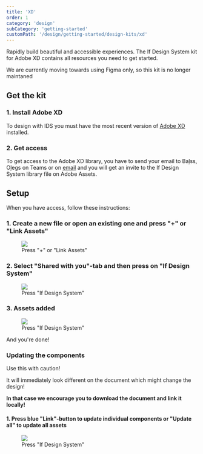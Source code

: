 ```yaml
---
title: 'XD'
order: 1
category: 'design'
subCategory: 'getting-started'
customPath: '/design/getting-started/design-kits/xd'
---
```


<TextLayoutLeft>

Rapidly build beautiful and accessible experiences. The If Design System kit for Adobe XD contains all resources you need to get started.

<div class="if alert-banner warning">

We are currently moving towards using Figma only, so this kit is no longer maintaned

</div>

</TextLayoutLeft>

## Get the kit

### 1. Install Adobe XD

<TextLayoutLeft>

To design with IDS you must have the most recent version of <a class="ids-doc" href="https://www.adobe.com/products/xd.html" target="_blank" rel="noreferrer noopener">Adobe XD</a> installed.

</TextLayoutLeft>

### 2. Get access

<TextLayoutLeft>

To get access to the Adobe XD library, you have to send your email to Baļss, Oļegs on Teams or on [email](mailto:olegs.balss@if.lv) and you will get an invite to the If Design System library file on Adobe Assets.

</TextLayoutLeft>

## Setup

When you have access, follow these instructions:

### 1. Create a new file or open an existing one and press "+" or "Link Assets"

<TextLayoutLeft>
  <figure class="if">
    <img class="" src="/images/XD-1.png" />
    <figcaption class="if text caption">Press "+" or "Link Assets"</figcaption>
  </figure>
</TextLayoutLeft>

### 2. Select "Shared with you"-tab and then press on "If Design System"

<TextLayoutLeft>
  <figure class="if">
    <img class="" src="/images/XD-2.png" />
    <figcaption class="if text caption">Press "If Design System"</figcaption>
  </figure>
</TextLayoutLeft>

### 3. Assets added

<TextLayoutLeft>
  <figure class="if">
    <img class="" src="/images/XD-3.png" />
    <figcaption class="if text caption">Press "If Design System"</figcaption>
  </figure>
</TextLayoutLeft>

And you're done!

### Updating the components

<div class="if alert-banner warning">
  <span class="if heading smallest">Use this with caution!</span>
  <p class="if">
    It will immediately look different on the document which might change the
    design!
  </p>
  <p class="if">
    <strong class="if">
      In that case we encourage you to download the document and link it
      locally!
    </strong>
  </p>
</div>

#### 1. Press blue "Link"-button to update individual components or "Update all" to update all assets

<TextLayoutLeft>
  <figure class="if">
    <img class="" src="/images/XD-update.png" />
    <figcaption class="if text caption">Press "If Design System"</figcaption>
  </figure>
</TextLayoutLeft>

